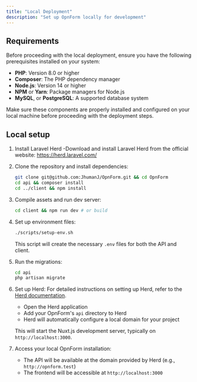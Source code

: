 ```yaml
---
title: "Local Deployment"
description: "Set up OpnForm locally for development"
---
```



<CloudVersion/>

## Requirements

Before proceeding with the local deployment, ensure you have the following prerequisites installed on your system:

- **PHP**: Version 8.0 or higher
- **Composer**: The PHP dependency manager
- **Node.js**: Version 14 or higher
- **NPM** or **Yarn**: Package managers for Node.js
- **MySQL**, or **PostgreSQL**: A supported database system

Make sure these components are properly installed and configured on your local machine before proceeding with the deployment steps.

## Local setup

1. Install Laravel Herd -Download and install Laravel Herd from the official website: https://herd.laravel.com/

2. Clone the repository and install dependencies:

   ```bash
   git clone git@github.com:JhumanJ/OpnForm.git && cd OpnForm
   cd api && composer install
   cd ../client && npm install
   ```

3. Compile assets and run dev server:

   ```bash
   cd client && npm run dev # or build
   ```

4. Set up environment files:

   ```bash
   ./scripts/setup-env.sh
   ```
   This script will create the necessary `.env` files for both the API and client.

5. Run the migrations:

   ```bash
   cd api
   php artisan migrate
   ```

6. Set up Herd:
   For detailed instructions on setting up Herd, refer to the [Herd documentation](https://herd.laravel.com/docs).
   - Open the Herd application
   - Add your OpnForm's `api` directory to Herd
   - Herd will automatically configure a local domain for your project

   This will start the Nuxt.js development server, typically on `http://localhost:3000`.

8. Access your local OpnForm installation:
   - The API will be available at the domain provided by Herd (e.g., `http://opnform.test`)
   - The frontend will be accessible at `http://localhost:3000`
